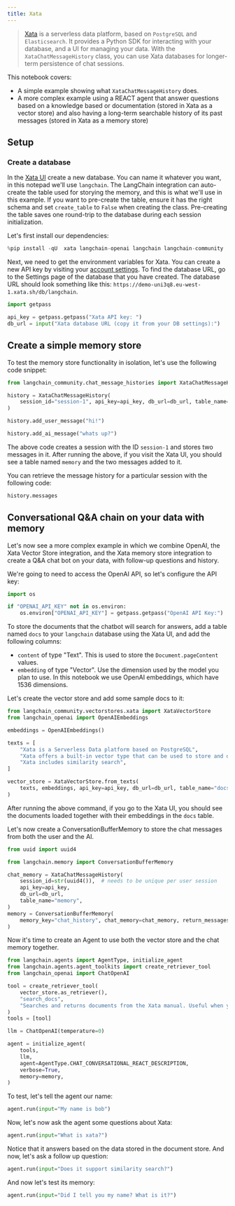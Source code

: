 ```yaml
---
title: Xata
---
```


>[Xata](https://xata.io) is a serverless data platform, based on `PostgreSQL` and `Elasticsearch`. It provides a Python SDK for interacting with your database, and a UI for managing your data. With the `XataChatMessageHistory` class, you can use Xata databases for longer-term persistence of chat sessions.

This notebook covers:

* A simple example showing what `XataChatMessageHistory` does.
* A more complex example using a REACT agent that answer questions based on a knowledge based or documentation (stored in Xata as a vector store) and also having a long-term searchable history of its past messages (stored in Xata as a memory store)

## Setup

### Create a database

In the [Xata UI](https://app.xata.io) create a new database. You can name it whatever you want, in this notepad we'll use `langchain`. The LangChain integration can auto-create the table used for storying the memory, and this is what we'll use in this example. If you want to pre-create the table, ensure it has the right schema and set `create_table` to `False` when creating the class. Pre-creating the table saves one round-trip to the database during each session initialization.

Let's first install our dependencies:

```python
%pip install -qU  xata langchain-openai langchain langchain-community
```

Next, we need to get the environment variables for Xata. You can create a new API key by visiting your [account settings](https://app.xata.io/settings). To find the database URL, go to the Settings page of the database that you have created. The database URL should look something like this: `https://demo-uni3q8.eu-west-1.xata.sh/db/langchain`.

```python
import getpass

api_key = getpass.getpass("Xata API key: ")
db_url = input("Xata database URL (copy it from your DB settings):")
```

## Create a simple memory store

To test the memory store functionality in isolation, let's use the following code snippet:

```python
from langchain_community.chat_message_histories import XataChatMessageHistory

history = XataChatMessageHistory(
    session_id="session-1", api_key=api_key, db_url=db_url, table_name="memory"
)

history.add_user_message("hi!")

history.add_ai_message("whats up?")
```

The above code creates a session with the ID `session-1` and stores two messages in it. After running the above, if you visit the Xata UI, you should see a table named `memory` and the two messages added to it.

You can retrieve the message history for a particular session with the following code:

```python
history.messages
```

## Conversational Q&A chain on your data with memory

Let's now see a more complex example in which we combine OpenAI, the Xata Vector Store integration, and the Xata memory store integration to create a Q&A chat bot on your data, with follow-up questions and history.

We're going to need to access the OpenAI API, so let's configure the API key:

```python
import os

if "OPENAI_API_KEY" not in os.environ:
    os.environ["OPENAI_API_KEY"] = getpass.getpass("OpenAI API Key:")
```

To store the documents that the chatbot will search for answers, add a table named `docs` to your `langchain` database using the Xata UI, and add the following columns:

* `content` of type "Text". This is used to store the `Document.pageContent` values.
* `embedding` of type "Vector". Use the dimension used by the model you plan to use. In this notebook we use OpenAI embeddings, which have 1536 dimensions.

Let's create the vector store and add some sample docs to it:

```python
from langchain_community.vectorstores.xata import XataVectorStore
from langchain_openai import OpenAIEmbeddings

embeddings = OpenAIEmbeddings()

texts = [
    "Xata is a Serverless Data platform based on PostgreSQL",
    "Xata offers a built-in vector type that can be used to store and query vectors",
    "Xata includes similarity search",
]

vector_store = XataVectorStore.from_texts(
    texts, embeddings, api_key=api_key, db_url=db_url, table_name="docs"
)
```

After running the above command, if you go to the Xata UI, you should see the documents loaded together with their embeddings in the `docs` table.

Let's now create a ConversationBufferMemory to store the chat messages from both the user and the AI.

```python
from uuid import uuid4

from langchain.memory import ConversationBufferMemory

chat_memory = XataChatMessageHistory(
    session_id=str(uuid4()),  # needs to be unique per user session
    api_key=api_key,
    db_url=db_url,
    table_name="memory",
)
memory = ConversationBufferMemory(
    memory_key="chat_history", chat_memory=chat_memory, return_messages=True
)
```

Now it's time to create an Agent to use both the vector store and the chat memory together.

```python
from langchain.agents import AgentType, initialize_agent
from langchain.agents.agent_toolkits import create_retriever_tool
from langchain_openai import ChatOpenAI

tool = create_retriever_tool(
    vector_store.as_retriever(),
    "search_docs",
    "Searches and returns documents from the Xata manual. Useful when you need to answer questions about Xata.",
)
tools = [tool]

llm = ChatOpenAI(temperature=0)

agent = initialize_agent(
    tools,
    llm,
    agent=AgentType.CHAT_CONVERSATIONAL_REACT_DESCRIPTION,
    verbose=True,
    memory=memory,
)
```

To test, let's tell the agent our name:

```python
agent.run(input="My name is bob")
```

Now, let's now ask the agent some questions about Xata:

```python
agent.run(input="What is xata?")
```

Notice that it answers based on the data stored in the document store. And now, let's ask a follow up question:

```python
agent.run(input="Does it support similarity search?")
```

And now let's test its memory:

```python
agent.run(input="Did I tell you my name? What is it?")
```
